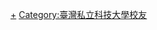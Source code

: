 {{Catnav|人物|校友|大學校友|台灣大專院校校友}}
{{Catmore|景文科技大學}}

[[Category:景文科技大學|+]]
[[Category:臺灣私立科技大學校友|Category:臺灣私立科技大學校友]]